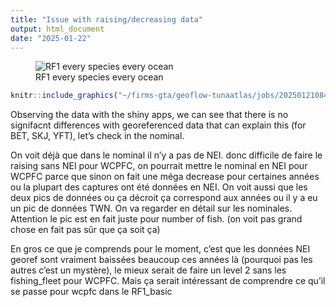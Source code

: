 ```yaml
---
title: "Issue with raising/decreasing data"
output: html_document
date: "2025-01-22"
---
```


![RF1 every species every ocean]("~/firms-gta/geoflow-tunaatlas/jobs/20250121084658_ancient_level2_01_2025/entities/global_catch_ird_level2_rf1_convert_decrease/tableau_recapbookdowntest_files/figure-html/evolvaluedimdiff-1.png")

```r
knitr::include_graphics("~/firms-gta/geoflow-tunaatlas/jobs/20250121084658_ancient_level2_01_2025/entities/global_catch_ird_level2_rf1_convert_decrease/tableau_recapbookdowntest_files/figure-html/evolvaluedimdiff-1.png")
```

Observing the data with the shiny apps, we can see that there is no signifacnt differences with georeferenced data that can explain this (for BET, SKJ, YFT), let's check in the nominal. 


On voit déjà que dans le nominal il n'y a pas de NEI. donc difficile de faire le raising sans NEI pour WCPFC, on pourrait mettre le nominal en NEI pour WCPFC parce que sinon on fait une méga decrease pour certaines années ou la plupart des captures ont été données en NEI. On voit aussi que les deux pics de données ou ça décroit ça correspond aux années ou il y a eu un pic de données TWN. On va regarder en détail sur les nominales. Attention le pic est en fait juste pour number of fish. (on voit pas grand chose en fait pas sûr que ça soit ça)

En gros ce que je comprends pour le moment, c'est que les données NEI georef sont vraiment baissées beaucoup ces années là (pourquoi pas les autres c'est un mystère), le mieux serait de faire un level 2 sans les fishing_fleet pour WCPFC. Mais ça serait intéressant de comprendre ce qu'il se passe pour wcpfc dans le RF1_basic